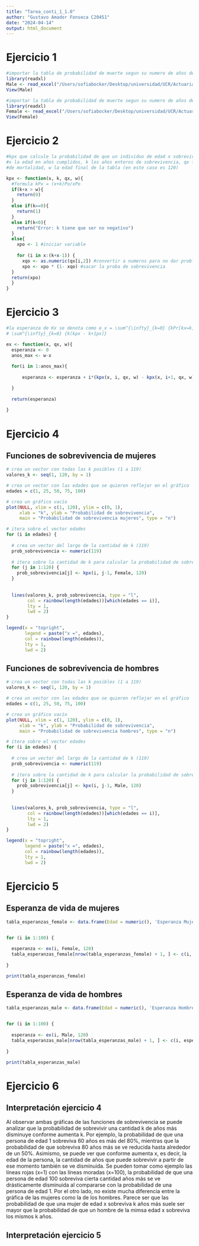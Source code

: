 ```yaml
---
title: "Tarea_conti_1_1.0"
author: "Gustavo Amador Fonseca C20451"
date: "2024-04-14"
output: html_document
---
```


# Ejercicio 1

```r
#importar la tabla de probabilidad de muerte segun su numero de años de hombres
library(readxl)
Male <- read_excel("/Users/sofiabocker/Desktop/universidad/UCR/Actuariales/Cuarto año/I Ciclo/Contingencias de Vida I/Tarea1_CA_306/t987 copy.xls")
View(Male)
```

```r
#importar la tabla de probabilidad de muerte segun su numero de años de mujeres
library(readxl)
Female <- read_excel("/Users/sofiabocker/Desktop/universidad/UCR/Actuariales/Cuarto año/I Ciclo/Contingencias de Vida I/Tarea1_CA_306/t991 copy.xls")
View(Female)
```

# Ejercicio 2

```r
#kpx que calcule la probabilidad de que un individuo de edad x sobreviva k años.
#x la edad en años cumplidos, k los años enteros de sobrevivencia, qx la tabla 
#de mortalidad, w la edad final de la tabla (en este caso es 120)

kpx <- function(x, k, qx, w){
  #formula kPx = (x+k)Po/xPo
  if(k+x > w){
    return(0)
  }
  else if(k==0){
    return(1)
  }
  else if(k<0){
    return("Error: k tiene que ser no negativo")
  }
  else{
    xpo <- 1 #iniciar variable
  
    for (i in x:(k+x-1)) { 
      xqo <- as.numeric(qx[i,2]) #convertir a numeros para no dar problemas
      xpo <- xpo * (1- xqo) #sacar la proba de sobrevivencia
  }  
  return(xpo)
  }
}
```

# Ejercicio 3

```r
#la esperanza de Kx se denota como e_x = \sum^{\infty}_{k=0} {kPr[kx=k]} =
# \sum^{\infty}_{k=0} {k(kpx - k+1px)}

ex <- function(x, qx, w){
  esperanza <- 0
  anos_max <- w-x
  
  for(i in 1:anos_max){
  
      esperanza <- esperanza + i*(kpx(x, i, qx, w) - kpx(x, i+1, qx, w))

  }
  
  return(esperanza)
  
}
```

# Ejercicio 4

## Funciones de sobrevivencia de mujeres

```r

# crea un vector con todas las k posibles (1 a 119)
valores_k <- seq(1, 120, by = 1)

# crea un vector con las edades que se quieren reflejar en el gráfico
edades = c(1, 25, 50, 75, 100)

# crea un gráfico vacío 
plot(NULL, xlim = c(1, 120), ylim = c(0, 1), 
     xlab = "k", ylab = "Probabilidad de sobrevivencia", 
     main = "Probabilidad de sobrevivencia mujeres", type = "n")

# itera sobre el vector edades 
for (i in edades) {
  
  # crea un vector del largo de la cantidad de k (119)
  prob_sobrevivencia <- numeric(119)
  
  # itera sobre la cantidad de k para calcular la probabilidad de sobrevivencia que una persona de edad i sobreviva k años para todos los k
  for (j in 1:120) {
    prob_sobrevivencia[j] <- kpx(i, j-1, Female, 120)
  }
  
  
  lines(valores_k, prob_sobrevivencia, type = "l", 
        col = rainbow(length(edades))[which(edades == i)],
        lty = 1,
        lwd = 2)
}

legend(x = "topright",
       legend = paste("x =", edades),
       col = rainbow(length(edades)),
       lty = 1,
       lwd = 2)
```

## Funciones de sobrevivencia de hombres

```r

# crea un vector con todas las k posibles (1 a 119)
valores_k <- seq(1, 120, by = 1)

# crea un vector con las edades que se quieren reflejar en el gráfico
edades = c(1, 25, 50, 75, 100)

# crea un gráfico vacío 
plot(NULL, xlim = c(1, 120), ylim = c(0, 1), 
     xlab = "k", ylab = "Probabilidad de sobrevivencia", 
     main = "Probabilidad de sobrevivencia hombres", type = "n")

# itera sobre el vector edades 
for (i in edades) {
  
  # crea un vector del largo de la cantidad de k (119)
  prob_sobrevivencia <- numeric(119)
  
  # itera sobre la cantidad de k para calcular la probabilidad de sobrevivencia que una persona de edad i sobreviva k años para todos los k
  for (j in 1:120) {
    prob_sobrevivencia[j] <- kpx(i, j-1, Male, 120)
  }
  
  
  lines(valores_k, prob_sobrevivencia, type = "l", 
        col = rainbow(length(edades))[which(edades == i)],
        lty = 1,
        lwd = 2)
}

legend(x = "topright",
       legend = paste("x =", edades),
       col = rainbow(length(edades)),
       lty = 1,
       lwd = 2)
```

# Ejercicio 5

## Esperanza de vida de mujeres

```r

tabla_esperanzas_female <- data.frame(Edad = numeric(), 'Esperanza Mujeres' = numeric())


for (i in 1:100) {  
  
  esperanza <- ex(i, Female, 120)
  tabla_esperanzas_female[nrow(tabla_esperanzas_female) + 1, ] <- c(i, esperanza)
  
}

print(tabla_esperanzas_female)

```

## Esperanza de vida de hombres

```r

tabla_esperanzas_male <- data.frame(Edad = numeric(), 'Esperanza Hombres' = numeric())


for (i in 1:100) {  
  
  esperanza <- ex(i, Male, 120)
  tabla_esperanzas_male[nrow(tabla_esperanzas_male) + 1, ] <- c(i, esperanza)
  
}

print(tabla_esperanzas_male)

```

# Ejercicio 6

## Interpretación ejercicio 4

  Al observar ambas gráficas de las funciones de sobrevivencia se puede analizar que la probabilidad de sobrevivir una cantidad k de años más disminuye conforme aumenta k. Por ejemplo, la probabilidad de que una persona de edad 1 sobreviva 60 años es más del 80%, mientras que la probabilidad de que sobreviva 80 años más se ve reducida hasta alrededor de un 50%.
  Asimismo, se puede ver que conforme aumenta x, es decir, la edad de la persona, la cantidad de años que puede sobrevivir a partir de ese momento también se ve disminuida. Se pueden tomar como ejemplo las líneas rojas (x=1) con las líneas moradas (x=100), la probabilidad de que una persona de edad 100 sobreviva cierta cantidad años más se ve drásticamente disminuida al compararse con la probabilidad de una persona de edad 1.
  Por el otro lado, no existe mucha diferencia entre la gráfica de las mujeres como la de los hombres. Parece ser que las probabilidad de que una mujer de edad x sobreviva k años más suele ser mayor que la probabilidad de que un hombre de la mimsa edad x sobreviva los mismos k años.
  
## Interpretación ejercicio 5





